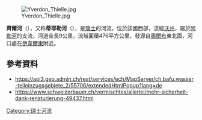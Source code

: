 {{Coord|46|47|23|N|6|38|42|E|display=title}}
[[Image:Yverdon_Thielle.jpg|right]]

'''齊爾河'''（{{lang-de|Zihl}}），又称'''蒂耶勒河'''（{{lang-fr|Thielle}}），是[[瑞士|瑞士]]的河流，位於該國西部，流經[[沃州|沃州]]，屬於[[阿勒河|阿勒河]]的支流，河道全長9公里，流域面積476平方公里，發源自[[奧爾布|奧爾布]]東北面，河口處在[[伊韋爾東|伊韋爾東]]附近。

==參考資料==
* https://api3.geo.admin.ch/rest/services/ech/MapServer/ch.bafu.wasser-teileinzugsgebiete_2/55706/extendedHtmlPopup?lang=de
* https://www.schweizerbauer.ch/vermischtes/allerlei/mehr-sicherheit-dank-renaturierung-49437.html

{{Switzerland-geo-stub}}
[[Category:瑞士河流|Category:瑞士河流]]